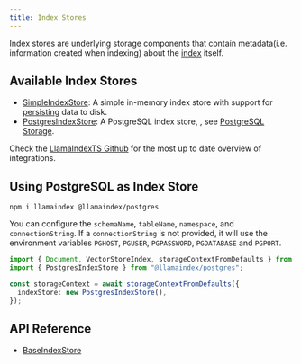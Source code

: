 ```yaml
---
title: Index Stores
---
```


Index stores are underlying storage components that contain metadata(i.e. information created when indexing) about the [index](/typescript/framework/modules/data/data_index) itself.

## Available Index Stores

- [SimpleIndexStore](/docs/api/classes/SimpleIndexStore): A simple in-memory index store with support for [persisting](/typescript/framework/modules/data/stores#local-storage) data to disk.
- [PostgresIndexStore](/docs/api/classes/PostgresIndexStore): A PostgreSQL index store, , see [PostgreSQL Storage](/typescript/framework/modules/data/stores#postgresql-storage).

Check the [LlamaIndexTS Github](https://github.com/run-llama/LlamaIndexTS) for the most up to date overview of integrations.

## Using PostgreSQL as Index Store

```package-install
npm i llamaindex @llamaindex/postgres
```

You can configure the `schemaName`, `tableName`, `namespace`, and
`connectionString`. If a `connectionString` is not
provided, it will use the environment variables `PGHOST`, `PGUSER`,
`PGPASSWORD`, `PGDATABASE` and `PGPORT`.

```typescript
import { Document, VectorStoreIndex, storageContextFromDefaults } from "llamaindex";
import { PostgresIndexStore } from "@llamaindex/postgres";

const storageContext = await storageContextFromDefaults({
  indexStore: new PostgresIndexStore(),
});
```

## API Reference

- [BaseIndexStore](/docs/api/classes/BaseIndexStore)
